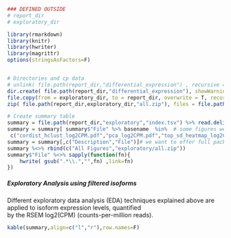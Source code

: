 ```r

### DEFINED OUTSIDE
# report_dir
# exploratory_dir

library(rmarkdown)
library(knitr)
library(hwriter)
library(magrittr)
options(stringsAsFactors=F)


# Directories and cp data
# unlink( file.path(report_dir,"differential_expression") , recursive = T)
dir.create( file.path(report_dir,"differential_expression"), showWarnings=F,recursive=T)
file.copy(from = exploratory_dir, to = report_dir, overwrite = T, recursive = T)
zip( file.path(report_dir,exploratory_dir,"all.zip"), files = file.path(report_dir,"exploratory") %>% list.files(full.names=T,recursive=T) )

# Create summary table
summary = file.path(report_dir,"exploratory","index.tsv") %>% read.delim(header=T,check.names=F,colClasses="character",stringsAsFactors=F,comment.char='')
summary = summary[ summary$"File" %>% basename  %in%  # some figures we don't want to show
 c("cordist_hclust_log2CPM.pdf","pca_log2CPM.pdf","top_sd_heatmap_log2CPM.pdf","top_sd_heatmap_cufflinks_logFPKMs.pdf") , ] 
summary = summary[,c("Description","File")]# we want to offer full package as zip
summary %<>% rbind(c("All Figures","exploratory/all.zip"))
summary$"File" %<>% sapply(function(fn){
	hwrite( gsub(".*\\.","",fn) ,link=fn)
})
```

##### Exploratory Analysis using filtered isoforms

Different exploratory data analysis (EDA) techniques explained above are applied to isoform expression levels, quantified  
by the RSEM log2(CPM) (counts-per-million reads). 

```r
kable(summary,align=c("l","r"),row.names=F)
```

